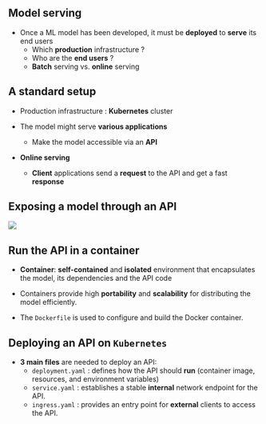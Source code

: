 ## Model serving

- Once a ML model has been developed, it must be [**deployed**]{.orange} to [**serve**]{.orange} its end users
    - Which [**production**]{.blue2} infrastructure ?
    - Who are the [**end users**]{.blue2} ?
    - [**Batch**]{.blue2} serving vs. [**online**]{.blue2} serving

## A standard setup

- Production infrastructure : [**Kubernetes**]{.orange} cluster

- The model might serve [**various applications**]{.orange}
    - Make the model accessible via an [**API**]{.blue2}

- [**Online serving**]{.orange}
    - [**Client**]{.blue2} applications send a [**request**]{.blue2} to the API and get a fast [**response**]{.blue2}

## Exposing a model through an API

![](img/API.png){fig-align="center"}

## Run the API in a container

- [**Container**]{.orange}: [**self-contained**]{.blue2} and [**isolated**]{.blue2} environment that encapsulates the model, its dependencies and the API code

- Containers provide high [**portability**]{.orange} and [**scalability**]{.orange} for distributing the model efficiently.

- The `Dockerfile` is used to configure and build the Docker container.

## Deploying an API on `Kubernetes`

<!-- - Need a [**container orchestration tool**]{.orange} such as kubernetes -->
- [**3 main files**]{.orange} are needed to deploy an API:
    - `deployment.yaml` : defines how the API should [**run**]{.blue2} (container image, resources, and environment variables)
    - `service.yaml` : establishes a stable [**internal**]{.blue2} network endpoint for the API.
    - `ingress.yaml` : provides an entry point for [**external**]{.blue2} clients to access the API.
